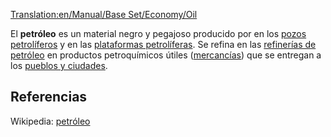 [[Translation:en/Manual/Base Set/Economy/Oil]]

{{es/Carga| carga  = Petróleo
| imagen = Oil.png
| producida =[[es/Manual/Base Set/Economy/Plataforma petrolífera|Plataformas]] y [[es/Manual/Base Set/Economy/Pozos petrolíferos|pozos petrolíferos]]
| aceptada  =[[es/Manual/Base Set/Economy/Refinería de petróleo|Refinería de petróleo]]
}}
El '''petróleo''' es un material negro y pegajoso producido por en los [[es/Manual/Base Set/Economy/Pozos petrolíferos|pozos petrolíferos]] y en las [[es/plataforma petrolífera|plataformas petrolíferas]]. Se refina en las [[es/Manual/Base Set/Economy/Refinería de petróleo|refinerías de petróleo]] en productos petroquímicos útiles ([[es/mercancías|mercancías]]) que se entregan a los [[es/pueblo|pueblos y ciudades]].


==Referencias==
Wikipedia: [https://www.wikipedia.org/wiki/es:petróleo petróleo]